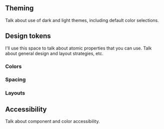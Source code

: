 <PageTitle
  title="Design concepts"
  description="Atomic styles, colors, spacing, layouts, and accessibility features"
/>

## Theming

Talk about use of dark and light themes, including default color selections.

## Design tokens

I'll use this space to talk about atomic properties that you can use. Talk about general design and layout strategies, etc.

### Colors

### Spacing

### Layouts

## Accessibility

Talk about component and color accessibility.
